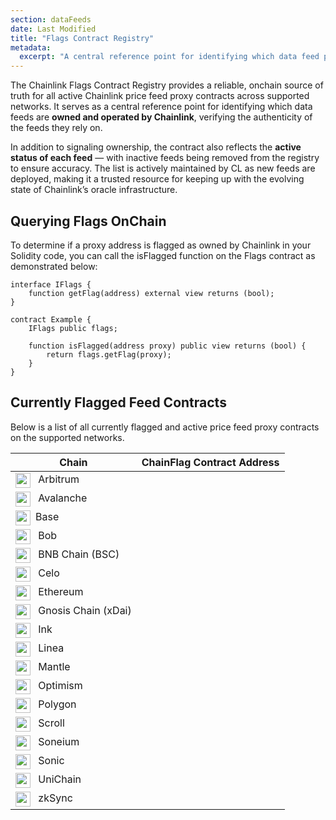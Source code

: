 ```yaml
---
section: dataFeeds
date: Last Modified
title: "Flags Contract Registry"
metadata:
  excerpt: "A central reference point for identifying which data feed proxy contracts are owned and operated by Chainlink."
---
```



The Chainlink Flags Contract Registry provides a reliable, onchain source of truth for all active Chainlink price feed proxy contracts across supported networks. It serves as a central reference point for identifying which data feeds are **owned and operated by Chainlink**, verifying the authenticity of the feeds they rely on.

In addition to signaling ownership, the contract also reflects the **active status of each feed** — with inactive feeds being removed from the registry to ensure accuracy. The list is actively maintained by CL as new feeds are deployed, making it a trusted resource for keeping up with the evolving state of Chainlink’s oracle infrastructure.

## Querying Flags OnChain

To determine if a proxy address is flagged as owned by Chainlink in your Solidity code, you can call the isFlagged function on the Flags contract as demonstrated below:

```solidity
interface IFlags {
    function getFlag(address) external view returns (bool);
}

contract Example {
    IFlags public flags;

    function isFlagged(address proxy) public view returns (bool) {
        return flags.getFlag(proxy);
    }
}
```

## Currently Flagged Feed Contracts

Below is a list of all currently flagged and active price feed proxy contracts on the supported networks.

| Chain                                                                                                                                           | ChainFlag Contract Address                                                                                                                        |
| ----------------------------------------------------------------------------------------------------------------------------------------------- | ------------------------------------------------------------------------------------------------------------------------------------------------- |
| <img src="/assets/chains/arbitrum.svg" style="height: 24px; width: auto; margin-right: 8px; vertical-align: middle;" /> Arbitrum                | <Address contractUrl="https://arbiscan.io/address/0x20551B03c092D998b1410c47BD54004D7C3106D0" eventName="docs_product_interaction" />             |
| <img src="/assets/chains/avalanche.svg" style="height: 24px; width: auto; margin-right: 8px; vertical-align: middle;" /> Avalanche              | <Address contractUrl="https://snowtrace.io/address/0x71c5CC2aEB9Fa812CA360E9bAC7108FC23312cdd" eventName="docs_product_interaction" />            |
| <img src="/assets/chains/base.svg" style="height: 24px; width: auto; margin-right: 8px; vertical-align: middle;" />Base                         | <Address contractUrl="https://basescan.org/address/0x71c5CC2aEB9Fa812CA360E9bAC7108FC23312cdd" eventName="docs_product_interaction" />            |
| <img src="/assets/chains/bob.svg" style="height: 24px; width: auto; margin-right: 8px; vertical-align: middle;" /> Bob                          | <Address contractUrl="https://explorer.gobob.xyz/address/0xaB93491064aEE774BE4b8a1cFFe4421F5B124F4e" eventName="docs_product_interaction" />      |
| <img src="/assets/chains/bnb-chain.svg" style="height: 24px; width: auto; margin-right: 8px; vertical-align: middle;" /> BNB Chain (BSC)        | <Address contractUrl="https://bscscan.com/address/0x141f4278A5D71070Dc09CA276b72809b80F20eF0" eventName="docs_product_interaction" />             |
| <img src="/assets/chains/celo.svg" style="height: 24px; width: auto; margin-right: 8px; vertical-align: middle;" /> Celo                        | <Address contractUrl="https://celo.blockscout.com/address/0xaB93491064aEE774BE4b8a1cFFe4421F5B124F4e" eventName="docs_product_interaction" />     |
| <img src="/assets/chains/ethereum.svg" style="height: 24px; width: auto; margin-right: 8px; vertical-align: middle;" /> Ethereum                | <Address contractUrl="https://etherscan.io/address/0xaB93491064aEE774BE4b8a1cFFe4421F5B124F4e" eventName="docs_product_interaction" />            |
| <img src="/assets/chains/gnosis-chain.svg" style="height: 24px; width: auto; margin-right: 8px; vertical-align: middle;" /> Gnosis Chain (xDai) | <Address contractUrl="https://gnosisscan.io/address/0xaB93491064aEE774BE4b8a1cFFe4421F5B124F4e" eventName="docs_product_interaction" />           |
| <img src="/assets/chains/ink.svg" style="height: 24px; width: auto; margin-right: 8px; vertical-align: middle;" /> Ink                          | <Address contractUrl="https://explorer.inkonchain.com/address/0xaB93491064aEE774BE4b8a1cFFe4421F5B124F4e" eventName="docs_product_interaction" /> |
| <img src="/assets/chains/linea.svg" style="height: 24px; width: auto; margin-right: 8px; vertical-align: middle;" /> Linea                      | <Address contractUrl="https://lineascan.build/address/0xaB93491064aEE774BE4b8a1cFFe4421F5B124F4e" eventName="docs_product_interaction" />         |
| <img src="/assets/chains/mantle.svg" style="height: 24px; width: auto; margin-right: 8px; vertical-align: middle;" /> Mantle                    | <Address contractUrl="https://mantlescan.xyz/address/0x141f4278A5D71070Dc09CA276b72809b80F20eF0" eventName="docs_product_interaction" />          |
| <img src="/assets/chains/optimism.svg" style="height: 24px; width: auto; margin-right: 8px; vertical-align: middle;" /> Optimism                | <Address contractUrl="https://optimistic.etherscan.io/address/0x71c5CC2aEB9Fa812CA360E9bAC7108FC23312cdd" eventName="docs_product_interaction" /> |
| <img src="/assets/chains/polygon.svg" style="height: 24px; width: auto; margin-right: 8px; vertical-align: middle;" /> Polygon                  | <Address contractUrl="https://polygonscan.com/address/0xaB93491064aEE774BE4b8a1cFFe4421F5B124F4e" eventName="docs_product_interaction" />         |
| <img src="/assets/chains/scroll.svg" style="height: 24px; width: auto; margin-right: 8px; vertical-align: middle;" /> Scroll                    | <Address contractUrl="https://scrollscan.com/address/0x141f4278A5D71070Dc09CA276b72809b80F20eF0" eventName="docs_product_interaction" />          |
| <img src="/assets/chains/soneium.svg" style="height: 24px; width: auto; margin-right: 8px; vertical-align: middle;" /> Soneium                  | <Address contractUrl="https://soneium.blockscout.com/address/0x3DE960FE090BFec72F585347fa0a27CF96a83b36" eventName="docs_product_interaction" />  |
| <img src="/assets/chains/sonic.svg" style="height: 24px; width: auto; margin-right: 8px; vertical-align: middle;" /> Sonic                      | <Address contractUrl="https://sonicscan.org/address/0x141f4278A5D71070Dc09CA276b72809b80F20eF0" eventName="docs_product_interaction" />           |
| <img src="/assets/chains/unichain.svg" style="height: 24px; width: auto; margin-right: 8px; vertical-align: middle;" /> UniChain                | <Address contractUrl="https://sepolia.uniscan.xyz/address/0xaB93491064aEE774BE4b8a1cFFe4421F5B124F4e" eventName="docs_product_interaction" />     |
| <img src="/assets/chains/zksync.svg" style="height: 24px; width: auto; margin-right: 8px; vertical-align: middle;" /> zkSync                    | <Address contractUrl="https://explorer.zksync.io/address/0xC370405879C1ab0470604679E3275a02bCb89C91" eventName="docs_product_interaction" />      |
